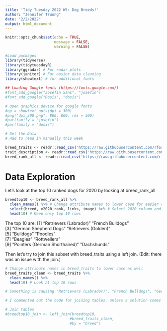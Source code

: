 ```yaml
---
title: 'Tidy Tuesday 2022 W5: Dog Breeds!'
author: "Jennifer Truong"
date: "2/2/2022"
output: html_document
---
```


```r
knitr::opts_chunk$set(echo = TRUE,
                      message = FALSE,
                      warning = FALSE)

#Load packages
library(tidyverse)
library(tidytuesdayR)
library(ggradar) # For radar plots
library(janitor) # For easier data cleaning
library(showtext) # for additional fonts

## Loading Google fonts (https://fonts.google.com/)
#font_add_google("Josefin Sans", "josefin")
#font_add_google("Dosis", "dosis")

# Open graphics device for google fonts
#op = showtext_opts(dpi = 300)
#png("dpi_300.png", 800, 800, res = 300)
#par(family = "josefin")
#par(family = "dosis")
```

```r
# Get the Data
# Had to read in manually this week

breed_traits <- readr::read_csv('https://raw.githubusercontent.com/rfordatascience/tidytuesday/master/data/2022/2022-02-01/breed_traits.csv')
trait_description <- readr::read_csv('https://raw.githubusercontent.com/rfordatascience/tidytuesday/master/data/2022/2022-02-01/trait_description.csv')
breed_rank_all <- readr::read_csv('https://raw.githubusercontent.com/rfordatascience/tidytuesday/master/data/2022/2022-02-01/breed_rank.csv')
```

# Data Exploration

Let's look at the top 10 ranked dogs for 2020 by looking at breed_rank_all

```r
breedtop10 <- breed_rank_all %>%
  clean_names() %>% # Change attribute names to lower case for easier coding
  select(breed, x2020_rank, links, image) %>% # Select 2020 column and other non-rank columns
  head(10) # Keep only top 10 rows

```

The top 10 are:
 [1] "Retrievers (Labrador)"         "French Bulldogs"              
 [3] "German Shepherd Dogs"          "Retrievers (Golden)"          
 [5] "Bulldogs"                      "Poodles"                      
 [7] "Beagles"                       "Rottweilers"                  
 [9] "Pointers (German Shorthaired)" "Dachshunds" 
 
Then let's try to join this subset with breed_traits using a left join. (Edit: there was an issue with the join.)

```r
# Change attribute names in breed_traits to lower case as well
breed_traits_clean <- breed_traits %>%
  clean_names() %>%
  head(10) # Look at top 10 rows

# Something is causing "Retrievers (Labrador)", "French Bulldogs", "German Shepherd Dogs", "Retrievers (Golden)", and "Pointers (German Shorthaired)" to not join properly

# I commented out the code for joining tables, unless a solution comes by somehow

# Join tables
#breedtop10_join <- left_join(breedtop10, 
                             #breed_traits_clean, 
                             #by = "breed")

```


